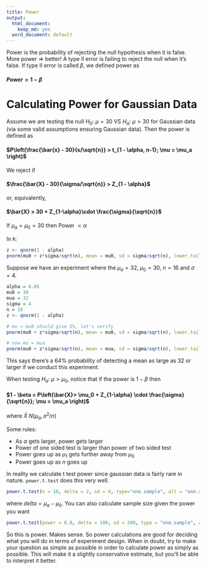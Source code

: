 ```yaml
---
title: Power
output:
  html_document:
    keep_md: yes
  word_document: default
---
```


Power is the probability of rejecting the null hypothesis when it is false. More power => better! A type II error is failing to reject the null when it's false. If type II error is called $\beta$, we defined power as 

#### $Power = 1 - \beta$

# Calculating Power for Gaussian Data

Assume we are testing the null $H_0:\: \mu=30$ VS $H_a: \: \mu>30$ for Gaussian data (via some valid assumptions ensuring Gaussian data). Then the power is defined as 

#### $P\left(\frac{\bar{x} - 30}{s/\sqrt{n}} > t_{1 - \alpha, n-1}; \mu = \mu_a \right)$

We reject if 

#### $\frac{\bar{X} - 30}{\sigma/\sqrt{n}} > Z_{1 - \alpha}$

or, equivalently,

#### $\bar{X} > 30 + Z_{1-\alpha}\cdot \frac{\sigma}{\sqrt{n}}$

If $\mu_a = \mu_0 = 30$ then Power $= \alpha$

In `R`:

```r
z <- qnorm(1 - alpha)
pnorm(mu0 + z*sigma/sqrt(n), mean = mu0, sd = sigma/sqrt(n), lower.tail = F)
```

Suppose we have an experiment where the $\mu_a = 32$, $\mu_0 = 30$, $n = 16$ and $\sigma=4$. 

```r
alpha = 0.05
mu0 = 30
mua = 32
sigma = 4
n = 16
z <- qnorm(1 - alpha)

# mu = mu0 should give 5%, let's verify
pnorm(mu0 + z*sigma/sqrt(n), mean = mu0, sd = sigma/sqrt(n), lower.tail = F)

# now mu = mua
pnorm(mu0 + z*sigma/sqrt(n), mean = mua, sd = sigma/sqrt(n), lower.tail = F)
```

This says there's a 64% probability of detecting a mean as large as 32 or larger if we conduct this experiment.

When testing $H_a:\: \mu>\mu_0$, notice that if the power is $1-\beta$ then

#### $1 - \beta = P\left(\bar{X}> \mu_0 + Z_{1-\alpha} \cdot \frac{\sigma}{\sqrt{n}}; \mu = \mu_a \right)$

where $\bar{X} ~ N(\mu_a, \sigma^2/n)$

Some rules:

* As $\alpha$ gets larger, power gets larger 
* Power of one sided test is larger than power of two sided test
* Power goes up as $\mu_1$ gets further away from $\mu_0$
* Power goes up as $n$ goes up

In reality we calculate t test power since gaussian data is fairly rare in nature. `power.t.test` does this very well. 

```r
power.t.test(n = 16, delta = 2, sd = 4, type="one.sample", alt = "one.sided")$power
```

where $delta = \mu_a - \mu_0$. You can also calculate sample size given the power you want

```r
power.t.test(power = 0.8, delta = 100, sd = 200, type = "one.sample", alt = "one.sided")$n
```

So this is power. Makes sense. So power calculations are good for deciding what you will do in terms of experiment design. When in doubt, try to make your question as simple as possible in order to calculate power as simply as possible. This will make it a slightly conservative estimate, but you'll be able to interpret it better.